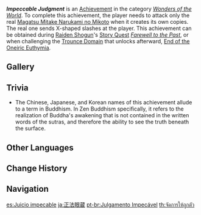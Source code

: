{{Achievement Infobox
|id           = 82123
|order id     = 2123
|category     = Wonders of the World
|description  = Only shoot down your real opponent...
|requirements = Attack only the real [[Magatsu Mitake Narukami no Mikoto]] when it creates its own copies. The real one sends X-shaped slashes at the player.
|primogems    = 5
|tracking     = 
|hidden       = 1
|topic        = Magatsu Mitake Narukami no Mikoto
|type         = Boss
}}
'''''Impeccable Judgment''''' is an [[Achievement]] in the category ''[[Wonders of the World]]''. To complete this achievement, the player needs to attack only the real [[Magatsu Mitake Narukami no Mikoto]] when it creates its own copies. The real one sends X-shaped slashes at the player. This achievement can be obtained during [[Raiden Shogun]]'s [[Story Quest]] ''[[Farewell to the Past]]'', or when challenging the [[Trounce Domain]] that unlocks afterward, [[End of the Oneiric Euthymia]].

==Gallery==
{{Preview
|size=300px
|file=Magatsu Mitake Narukami no Mikoto Illusions
|caption=Illusions
}}

==Trivia==
* The Chinese, Japanese, and Korean names of this achievement allude to {{ja|正法眼蔵|rm=shoubougenzou|lit=Treasury of the True Dharma Eye,}} a term in Buddhism. In Zen Buddhism specifically, it refers to the realization of Buddha's awakening that is not contained in the written words of the sutras, and therefore the ability to see the truth beneath the surface.

<!--==Video Guides==
{{EVT
|video1   = 
|caption1 = 
}}
-->
==Other Languages==
{{Other Languages
|en      = Impeccable Judgment
|zhs     = 正法眼藏
|zhs_rm  = Zhèngfǎ Yǎnzàng
|zht     = 正法眼藏
|zht_rm  = Zhèngfǎ Yǎnzàng
|zh_tl   = Treasury of the True Dharma Eye{{sino|zh|ja}}
|ja      = 正法眼蔵
|ja_rm   = Shoubougenzou
|ja_tl   = {{w|Shōbōgenzō|Treasury of the True Dharma Eye}}
|ko      = 정법안장(正法眼藏)
|ko_rm   = Jeongbeop'anjang
|ko_tl   = Treasury of the True Dharma Eye{{sino|ko|ja}}
|es      = Juicio impecable
|es_tl   = Impeccable Judgment
|fr      = Quel œil !
|fr_tl   = What an Eye!
|ru      = Безупречное суждение
|ru_tl   = Impeccable Judgment
|th      = จัดการให้ถูกตัว
|th_rm   = 
|th_tl   = 
|vi      = Nhận Định Chính Xác
|vi_tl   = 
|de      = Tadellose Beurteilung
|de_tl   = Impeccable Judgment
|id      = Penghakiman Sejati
|id_tl   = True Judgment
|pt      = Julgamento Impecável
|pt_tl   = 
|tr      = Kusursuz Yargı
|tr_tl   = Impeccable Judgment
|it      = Valutazione impeccabile
|it_tl   = 
}}

==Change History==
{{Change History|2.5}}
<!--
==References==
{{Reflist}}
-->
==Navigation==
{{Achievement Navbox|Wonders of the World|Boss}}

[[es:Juicio impecable]]
[[ja:正法眼蔵]]
[[pt-br:Julgamento Impecável]]
[[th:จัดการให้ถูกตัว]]